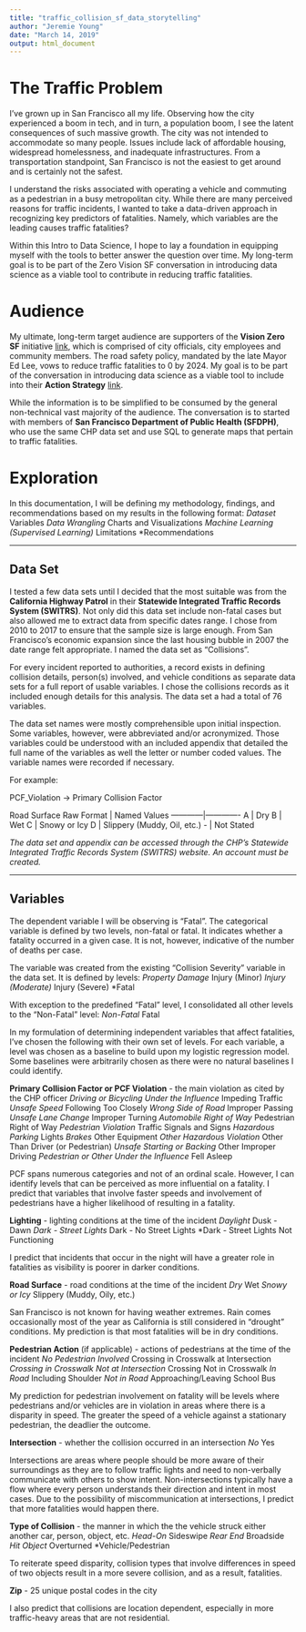 ---
title: "traffic_collision_sf_data_storytelling"
author: "Jeremie Young"
date: "March 14, 2019"
output: html_document
---

# The Traffic Problem

I've grown up in San Francisco all my life. Observing how the city experienced a boom in tech, and in turn, a population boom, I see the latent consequences of such massive growth. The city was not intended to accommodate so many people. Issues include lack of affordable housing, widespread homelessness, and inadequate infrastructures. From a transportation standpoint, San Francisco is not the easiest to get around and is certainly not the safest.

I understand the risks associated with operating a vehicle and commuting as a pedestrian in a busy metropolitan city. While there are many perceived reasons for traffic incidents, I wanted to take a data-driven approach in recognizing key predictors of fatalities. Namely, which variables are the leading causes traffic fatalities?   

Within this Intro to Data Science, I hope to lay a foundation in equipping myself with the tools to better answer the question over time. My long-term  goal is to be part of the Zero Vision SF conversation in introducing data science as a viable tool to contribute in reducing traffic fatalities.


# Audience

My ultimate, long-term target audience are supporters of the **Vision Zero SF** initiative [link](https://www.visionzerosf.org/), which is comprised of city officials, city employees and community members. The road safety policy, mandated by the late Mayor Ed Lee, vows to reduce traffic fatalities to 0 by 2024. My goal is to be part of the conversation in introducing data science as a viable tool to include into their **Action Strategy** [link](https://www.visionzerosf.org/about/action-strategy/).

While the information is to be simplified to be consumed by the general non-technical vast majority of the audience. The conversation is to started with members of **San Francisco Department of Public Health (SFDPH)**, who use the same CHP data set and use SQL to generate maps that pertain to traffic fatalities.

# Exploration

In this documentation, I will be defining my methodology, findings, and recommendations based on my results in the following format:
*Dataset
*Variables
*Data Wrangling
*Charts and Visualizations
*Machine Learning (Supervised Learning)
*Limitations
*Recommendations

---------------------------------------------------------------------------------------------------

## Data Set

I tested a few data sets until I decided that the most suitable was from the **California Highway Patrol** in their **Statewide Integrated Traffic Records System (SWITRS)**. Not only did this data set include non-fatal cases but also allowed me to extract data from specific dates range. I chose from 2010 to 2017 to ensure that the sample size is large enough. From San Francisco’s economic expansion since the last housing bubble in 2007 the date range felt appropriate. I named the data set as “Collisions”.

For every incident reported to authorities, a record exists in defining collision details, person(s) involved, and vehicle conditions as separate data sets for a full report of usable variables. I chose the collisions records as it included enough details for this analysis. The data set a had a total of 76 variables.

The data set names were mostly comprehensible upon initial inspection. Some variables, however, were abbreviated and/or acronymized. Those variables could be understood with an included appendix that detailed the full name of the variables as well the letter or number coded values. The variable names were recorded if necessary.

For example:

PCF_Violation -> Primary Collision Factor

Road Surface
Raw Format  | Named Values
------------|-------------
A           | Dry
B           | Wet
C           | Snowy or Icy
D           | Slippery (Muddy, Oil, etc.)
-           | Not Stated

*The data set and appendix can be accessed through the CHP's Statewide Integrated Traffic Records System (SWITRS) website. An account must be created.*

---------------------------------------------------------------------------------------------------

## Variables

The dependent variable I will be observing is “Fatal”. The categorical variable is defined by two levels, non-fatal or fatal. It indicates whether a fatality occurred in a given case. It is not, however, indicative of the number of deaths per case. 

The variable was created from the existing “Collision Severity” variable in the data set. It is defined by levels:
*Property Damage
*Injury (Minor)
*Injury (Moderate)
*Injury (Severe)
*Fatal

With exception to the predefined “Fatal” level, I consolidated all other levels to the “Non-Fatal” level:
*Non-Fatal
*Fatal

In my formulation of determining independent variables that affect fatalities, I’ve chosen the following with their own set of levels. For each variable, a level was chosen as a baseline to build upon my logistic regression model. Some baselines were arbitrarily chosen as there were no natural baselines I could identify.

**Primary Collision Factor or PCF Violation** - the main violation as cited by the CHP officer
*Driving or Bicycling Under the Influence
*Impeding Traffic
*Unsafe Speed
*Following Too Closely
*Wrong Side of Road
*Improper Passing
*Unsafe Lane Change
*Improper Turning
*Automobile Right of Way
*Pedestrian Right of Way
*Pedestrian Violation
*Traffic Signals and Signs
*Hazardous Parking
*Lights
*Brakes
*Other Equipment
*Other Hazardous Violation
*Other Than Driver (or Pedestrian)
*Unsafe Starting or Backing
*Other Improper Driving
*Pedestrian or Other Under the Influence
*Fell Asleep

PCF spans numerous categories and not of an ordinal scale. However, I can identify levels that can be perceived as more influential on a fatality. I predict that variables that involve faster speeds and involvement of pedestrians have a higher likelihood of resulting in a fatality.

**Lighting** - lighting conditions at the time of the incident
*Daylight
*Dusk - Dawn
*Dark - Street Lights
*Dark - No Street Lights
*Dark - Street Lights Not Functioning

I predict that incidents that occur in the night will have a greater role in fatalities as visibility is poorer in darker conditions. 

**Road Surface** - road conditions at the time of the incident
*Dry
*Wet
*Snowy or Icy
*Slippery (Muddy, Oily, etc.)

San Francisco is not known for having weather extremes. Rain comes occasionally most of the year as California is still considered in “drought” conditions. My prediction is that most fatalities will be in dry conditions.

**Pedestrian Action** (if applicable) - actions of pedestrians at the time of the incident 
*No Pedestrian Involved
*Crossing in Crosswalk at Intersection
*Crossing in Crosswalk Not at Intersection
*Crossing Not in Crosswalk
*In Road
*Including Shoulder
*Not in Road
*Approaching/Leaving School Bus

My prediction for pedestrian involvement on fatality will be levels where pedestrians and/or vehicles are in violation in areas where there is a disparity in speed. The greater the speed of a vehicle against a stationary pedestrian, the deadlier the outcome.

**Intersection** - whether the collision occurred in an intersection
*No
*Yes

Intersections are areas where people should be more aware of their surroundings as they are to follow traffic lights and need to non-verbally communicate with others to show intent. Non-intersections typically have a flow where every person understands their direction and intent in most cases. Due to the possibility of miscommunication at intersections, I predict that more fatalities would happen there.

**Type of Collision** - the manner in which the the vehicle struck either another car, person, object, etc.
*Head-On
*Sideswipe
*Rear End
*Broadside
*Hit Object
*Overturned
*Vehicle/Pedestrian

To reiterate speed disparity, collision types that involve differences in speed of two objects result in a more severe collision, and as a result, fatalities.

**Zip** - 25 unique postal codes in the city

I also predict that collisions are location dependent, especially in more traffic-heavy areas that are not residential.



